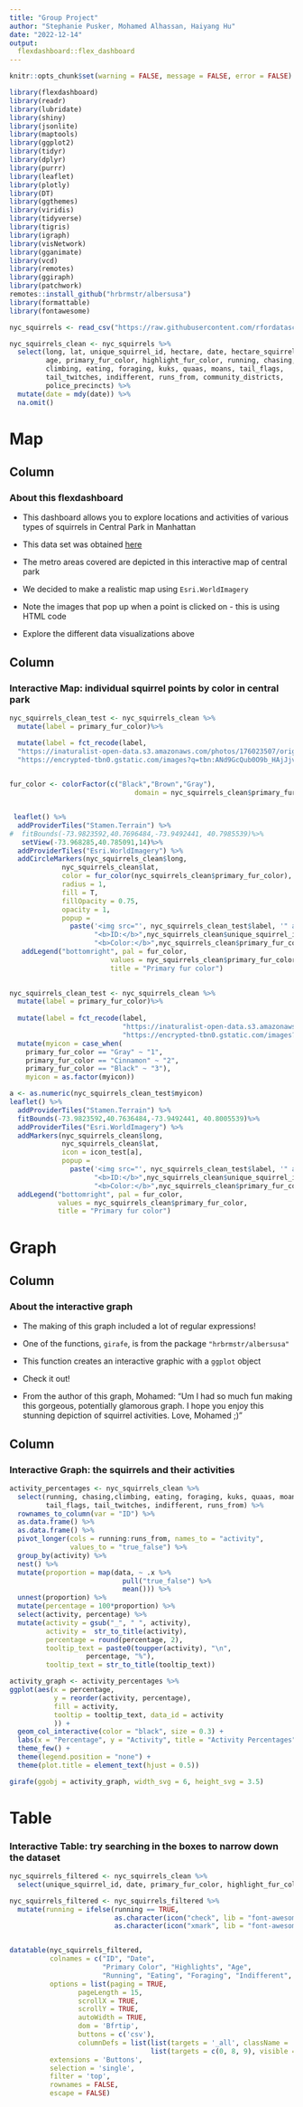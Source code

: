 ```yaml
---
title: "Group Project"
author: "Stephanie Pusker, Mohamed Alhassan, Haiyang Hu"
date: "2022-12-14"
output: 
  flexdashboard::flex_dashboard
---
```


```r
knitr::opts_chunk$set(warning = FALSE, message = FALSE, error = FALSE)
```

```r
library(flexdashboard)
library(readr)
library(lubridate)
library(shiny)
library(jsonlite)
library(maptools)
library(ggplot2)
library(tidyr)
library(dplyr)
library(purrr)
library(leaflet)
library(plotly)
library(DT)
library(ggthemes)
library(viridis)
library(tidyverse)
library(tigris)
library(igraph)
library(visNetwork)
library(gganimate)
library(vcd)
library(remotes)
library(ggiraph)
library(patchwork)
remotes::install_github("hrbrmstr/albersusa")
library(formattable)
library(fontawesome)

nyc_squirrels <- read_csv("https://raw.githubusercontent.com/rfordatascience/tidytuesday/master/data/2019/2019-10-29/nyc_squirrels.csv")

nyc_squirrels_clean <- nyc_squirrels %>% 
  select(long, lat, unique_squirrel_id, hectare, date, hectare_squirrel_number,
         age, primary_fur_color, highlight_fur_color, running, chasing,
         climbing, eating, foraging, kuks, quaas, moans, tail_flags,
         tail_twitches, indifferent, runs_from, community_districts,
         police_precincts) %>% 
  mutate(date = mdy(date)) %>% 
  na.omit()

```


Map {data-icon="fa-map"}
===================================== 

Column {data-width=200}
-------------------------------------

### About this flexdashboard

- This dashboard allows you to explore locations and activities of various types
of squirrels in Central Park in Manhattan

- This data set was obtained [here](https://github.com/rfordatascience/tidytuesday/tree/master/data/2019/2019-10-29)

- The metro areas covered are depicted in this interactive map of central park

- We decided to make a realistic map using `Esri.WorldImagery`

- Note the images that pop up when a point is clicked on - this is using HTML 
code

- Explore the different data visualizations above

Column {data-width=800}
-------------------------------------

### Interactive Map: individual squirrel points by color in central park 
```r

nyc_squirrels_clean_test <- nyc_squirrels_clean %>%
  mutate(label = primary_fur_color)%>%

  mutate(label = fct_recode(label,
  "https://inaturalist-open-data.s3.amazonaws.com/photos/176023507/original.jpeg" = "Gray",             "https://cms.prod.nypr.digital/images/329566/fill-1200x800%7Cformat-jpeg%7Cjpegquality-85" =   "Black",
  "https://encrypted-tbn0.gstatic.com/images?q=tbn:ANd9GcQub0O9b_HAjJjvFaz-w_d9sE6hsJLcRjadJfipfXv5udR5hPsKjsFcgXiKtxohSpQXB8I&usqp=CAU" = "Cinnamon"))
 

fur_color <- colorFactor(c("Black","Brown","Gray"),
                               domain = nyc_squirrels_clean$primary_fur_color)


 leaflet() %>% 
  addProviderTiles("Stamen.Terrain") %>% 
#  fitBounds(-73.9823592,40.7696484,-73.9492441, 40.7985539)%>%
   setView(-73.968285,40.785091,14)%>%
  addProviderTiles("Esri.WorldImagery") %>% 
  addCircleMarkers(nyc_squirrels_clean$long, 
             nyc_squirrels_clean$lat, 
             color = fur_color(nyc_squirrels_clean$primary_fur_color), 
             radius = 1, 
             fill = T,
             fillOpacity = 0.75,
             opacity = 1,
             popup = 
               paste('<img src="', nyc_squirrels_clean_test$label, '" alt="these be unis" width="200"><br>',
                     "<b>ID:</b>",nyc_squirrels_clean$unique_squirrel_id,"<br/>",
                     "<b>Color:</b>",nyc_squirrels_clean$primary_fur_color,"<br/>"))%>%
   addLegend("bottomright", pal = fur_color,
                         values = nyc_squirrels_clean$primary_fur_color,
                         title = "Primary fur color")
                   
```
```r
nyc_squirrels_clean_test <- nyc_squirrels_clean %>%
  mutate(label = primary_fur_color)%>%
  
  mutate(label = fct_recode(label,
                            "https://inaturalist-open-data.s3.amazonaws.com/photos/176023507/original.jpeg" = "Gray",             "https://cms.prod.nypr.digital/images/329566/fill-1200x800%7Cformat-jpeg%7Cjpegquality-85" =   "Black",
                            "https://encrypted-tbn0.gstatic.com/images?q=tbn:ANd9GcQub0O9b_HAjJjvFaz-w_d9sE6hsJLcRjadJfipfXv5udR5hPsKjsFcgXiKtxohSpQXB8I&usqp=CAU" = "Cinnamon"))%>%
  mutate(myicon = case_when(
    primary_fur_color == "Gray" ~ "1",
    primary_fur_color == "Cinnamon" ~ "2",
    primary_fur_color == "Black" ~ "3"),
    myicon = as.factor(myicon))

a <- as.numeric(nyc_squirrels_clean_test$myicon)
leaflet() %>% 
  addProviderTiles("Stamen.Terrain") %>% 
  fitBounds(-73.9823592,40.7636484,-73.9492441, 40.8005539)%>%
  addProviderTiles("Esri.WorldImagery") %>% 
  addMarkers(nyc_squirrels_clean$long, 
             nyc_squirrels_clean$lat, 
             icon = icon_test[a],
             popup = 
               paste('<img src="', nyc_squirrels_clean_test$label, '" alt="these be unis" width="200"><br>',
                     "<b>ID:</b>",nyc_squirrels_clean$unique_squirrel_id,"<br/>",
                     "<b>Color:</b>",nyc_squirrels_clean$primary_fur_color,"<br/>"))%>%
  addLegend("bottomright", pal = fur_color,
            values = nyc_squirrels_clean$primary_fur_color,
            title = "Primary fur color")
```

Graph {data-icon="fa-signal"}
=====================================  

Column {data-width=200}
-------------------------------------

### About the interactive graph

- The making of this graph included a lot of regular expressions!

- One of the functions, `girafe`, is from the package 
`"hrbrmstr/albersusa"`

- This function creates an interactive graphic with a `ggplot` object

- Check it out!

- From the author of this graph, Mohamed: "Um I had so much fun making this 
gorgeous, potentially glamorous graph. I hope you enjoy this stunning 
depiction of squirrel activities. Love, Mohamed ;)"

Column {data-width=800}
-------------------------------------

### Interactive Graph: the squirrels and their activities

```r

activity_percentages <- nyc_squirrels_clean %>% 
  select(running, chasing,climbing, eating, foraging, kuks, quaas, moans, 
         tail_flags, tail_twitches, indifferent, runs_from) %>% 
  rownames_to_column(var = "ID") %>% 
  as.data.frame() %>%
  as.data.frame() %>% 
  pivot_longer(cols = running:runs_from, names_to = "activity",
               values_to = "true_false") %>% 
  group_by(activity) %>% 
  nest() %>% 
  mutate(proportion = map(data, ~ .x %>% 
                            pull("true_false") %>% 
                            mean())) %>% 
  unnest(proportion) %>% 
  mutate(percentage = 100*proportion) %>% 
  select(activity, percentage) %>% 
  mutate(activity = gsub("_", " ", activity),
         activity =  str_to_title(activity),
         percentage = round(percentage, 2),
         tooltip_text = paste0(toupper(activity), "\n", 
                   percentage, "%"),
         tooltip_text = str_to_title(tooltip_text))

activity_graph <- activity_percentages %>% 
ggplot(aes(x = percentage, 
           y = reorder(activity, percentage), 
           fill = activity,
           tooltip = tooltip_text, data_id = activity
           )) +
  geom_col_interactive(color = "black", size = 0.3) +
  labs(x = "Percentage", y = "Activity", title = "Activity Percentages") +
  theme_few() +
  theme(legend.position = "none") +
  theme(plot.title = element_text(hjust = 0.5))

girafe(ggobj = activity_graph, width_svg = 6, height_svg = 3.5)

```


Table {data-icon="fa-table"}
=====================================  
### Interactive Table: try searching in the boxes to narrow down the dataset

```r

nyc_squirrels_filtered <- nyc_squirrels_clean %>% 
  select(unique_squirrel_id, date, primary_fur_color, highlight_fur_color, age, running, eating, foraging, indifferent, runs_from)

nyc_squirrels_filtered <- nyc_squirrels_filtered %>% 
  mutate(running = ifelse(running == TRUE,
                          as.character(icon("check", lib = "font-awesome")),
                          as.character(icon("xmark", lib = "font-awesome"))))


datatable(nyc_squirrels_filtered,
          colnames = c("ID", "Date",
                       "Primary Color", "Highlights", "Age",
                       "Running", "Eating", "Foraging", "Indifferent", "Runs From"),
          options = list(paging = TRUE, 
                 pageLength = 15, 
                 scrollX = TRUE,   
                 scrollY = TRUE,   
                 autoWidth = TRUE,
                 dom = 'Bfrtip',
                 buttons = c('csv'),
                 columnDefs = list(list(targets = '_all', className = 'dt-center'),
                                   list(targets = c(0, 8, 9), visible = TRUE))),
          extensions = 'Buttons',
          selection = 'single',
          filter = 'top',
          rownames = FALSE,
          escape = FALSE)
```

